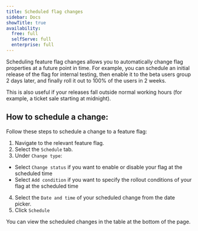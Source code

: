 ```yaml
---
title: Scheduled flag changes
sidebar: Docs
showTitle: true
availability:
  free: full
  selfServe: full
  enterprise: full
---
```


Scheduling feature flag changes allows you to automatically change flag properties at a future point in time. For example, you can schedule an initial release of the flag for internal testing, then enable it to the beta users group 2 days later, and finally roll it out to 100% of the users in 2 weeks.

This is also useful if your releases fall outside normal working hours (for example, a ticket sale starting at midnight).

## How to schedule a change:

Follow these steps to schedule a change to a feature flag:

1. Navigate to the relevant feature flag.
2. Select the `Schedule` tab.
3. Under `Change type`:
  - Select `Change status` if you want to enable or disable your flag at the scheduled time
  - Select `Add condition` if you want to specify the rollout conditions of your flag at the scheduled time
4. Select the `Date and time` of your scheduled change from the date picker.
5. Click `Schedule`

You can view the scheduled changes in the table at the bottom of the page.

<ProductScreenshot
    imageLight={ScheduledFlagChangesLight}
    imageDark={ScheduledFlagChangesDark}
    alt="Scheduled flag changes"
    classes="rounded"
/>
